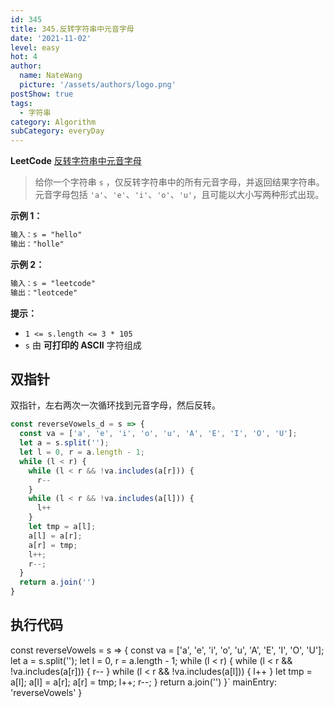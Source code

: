 ```yaml
---
id: 345
title: 345.反转字符串中元音字母
date: '2021-11-02'
level: easy
hot: 4
author:
  name: NateWang
  picture: '/assets/authors/logo.png'
postShow: true
tags:
  - 字符串
category: Algorithm
subCategory: everyDay
---
```


**LeetCode** [反转字符串中元音字母](https://leetcode.cn/problems/reverse-vowels-of-a-string/)


> 给你一个字符串 `s` ，仅反转字符串中的所有元音字母，并返回结果字符串。
> 元音字母包括 `'a'`、`'e'`、`'i'`、`'o'`、`'u'`，且可能以大小写两种形式出现。

**示例 1：**

```md
输入：s = "hello"
输出："holle"
```

**示例 2：**

```md
输入：s = "leetcode"
输出："leotcede"
```

**提示：**

- `1 <= s.length <= 3 * 105`
- `s` 由 **可打印的 ASCII** 字符组成



## 双指针

双指针，左右两次一次循环找到元音字母，然后反转。

```js
const reverseVowels_d = s => {
  const va = ['a', 'e', 'i', 'o', 'u', 'A', 'E', 'I', 'O', 'U'];
  let a = s.split('');
  let l = 0, r = a.length - 1;
  while (l < r) {
    while (l < r && !va.includes(a[r])) {
      r--
    }
    while (l < r && !va.includes(a[l])) {
      l++
    }
    let tmp = a[l];
    a[l] = a[r];
    a[r] = tmp;
    l++;
    r--;
  }
  return a.join('')
}
```

## 执行代码

const reverseVowels = s => {
  const va = ['a', 'e', 'i', 'o', 'u', 'A', 'E', 'I', 'O', 'U'];
  let a = s.split('');
  let l = 0, r = a.length - 1;
  while (l < r) {
    while (l < r && !va.includes(a[r])) {
      r--
    }
    while (l < r && !va.includes(a[l])) {
      l++
    }
    let tmp = a[l];
    a[l] = a[r];
    a[r] = tmp;
    l++;
    r--;
  }
  return a.join('')
}`
  mainEntry: 'reverseVowels'
}

<PlayGround js={js} mode='algo' options={options}/> 

